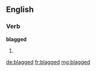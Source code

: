 ==English==

===Verb===
'''blagged'''

# {{past of|[[blag]]}}

[[de:blagged]]
[[fr:blagged]]
[[mg:blagged]]